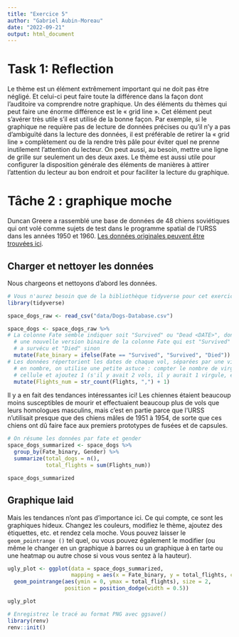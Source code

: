 ```yaml
---
title: "Exercice 5"
author: "Gabriel Aubin-Moreau"
date: "2022-09-21"
output: html_document
---
```


# Task 1: Reflection

Le thème est un élément extrêmement important qui ne doit pas être négligé. Et celui-ci peut faire toute la différence dans la façon dont l’auditoire va comprendre notre graphique. Un des éléments du thèmes qui peut faire une énorme différence est le « grid line ». Cet élément peut s’avérer très utile s’il est utilisé de la bonne façon. Par exemple, si le graphique ne requière pas de lecture de données précises ou qu'il n'y a pas d'ambiguïté dans la lecture des données, il est préférable de retirer la « grid line » complètement ou de la rendre très pâle pour éviter quel ne prenne inutilement l’attention du lecteur. On peut aussi, au besoin, mettre une ligne de grille sur seulement un des deux axes. Le thème est aussi utile pour configurer la disposition générale des éléments de manières à attirer l’attention du lecteur au bon endroit et pour faciliter la lecture du graphique.  


# Tâche 2 : graphique moche

Duncan Greere a rassemblé une base de données de 48 chiens soviétiques qui ont volé comme sujets de test dans le programme spatial de l'URSS dans les années 1950 et 1960. [Les données originales peuvent être trouvées ici](https://airtable.com/universe/expG3z2CFykG1dZsp/sovet-space-dogs).

## Charger et nettoyer les données

Nous chargeons et nettoyons d'abord les données.

```r
# Vous n'aurez besoin que de la bibliothèque tidyverse pour cet exercice
library(tidyverse)

space_dogs_raw <- read_csv("data/Dogs-Database.csv")

space_dogs <- space_dogs_raw %>% 
# La colonne Fate semble indiquer soit "Survived" ou "Dead <DATE>", donc nous faisons
  # une nouvelle version binaire de la colonne Fate qui est "Survived" si le chien
  # a survécu et "Died" sinon
  mutate(Fate_binary = ifelse(Fate == "Survived", "Survived", "Died")) %>% 
# Les données répertorient les dates de chaque vol, séparées par une virgule. Pour les convertir
  # en nombre, on utilise une petite astuce : compter le nombre de virgules dans la
  # cellule et ajoutez 1 (s'il y avait 2 vols, il y aurait 1 virgule, etc.)
  mutate(Flights_num = str_count(Flights, ",") + 1)
```

Il y a en fait des tendances intéressantes ici! Les chiennes étaient beaucoup moins susceptibles de mourir et effectuaient beaucoup plus de vols que leurs homologues masculins, mais c'est en partie parce que l'URSS n'utilisait presque que des chiens mâles de 1951 à 1954, de sorte que ces chiens ont dû faire face aux premiers prototypes de fusées et de capsules.

```r
# On résume les données par fate et gender
space_dogs_summarized <- space_dogs %>% 
  group_by(Fate_binary, Gender) %>% 
  summarize(total_dogs = n(),
            total_flights = sum(Flights_num))

space_dogs_summarized
```

## Graphique laid

Mais les tendances n'ont pas d'importance ici. Ce qui compte, ce sont les graphiques hideux. Changez les couleurs, modifiez le thème, ajoutez des étiquettes, etc. et rendez cela moche. Vous pouvez laisser le `geom_pointrange ()` tel quel, ou vous pouvez également le modifier (ou même le changer en un graphique à barres ou un graphique à en tarte ou une heatmap ou autre chose si vous vous sentez à la hauteur).

```r
ugly_plot <- ggplot(data = space_dogs_summarized, 
                    mapping = aes(x = Fate_binary, y = total_flights, color = Gender)) +
  geom_pointrange(aes(ymin = 0, ymax = total_flights), size = 2, 
                  position = position_dodge(width = 0.5))

ugly_plot
```

```r
# Enregistrez le tracé au format PNG avec ggsave()
library(renv)
renv::init()
```
